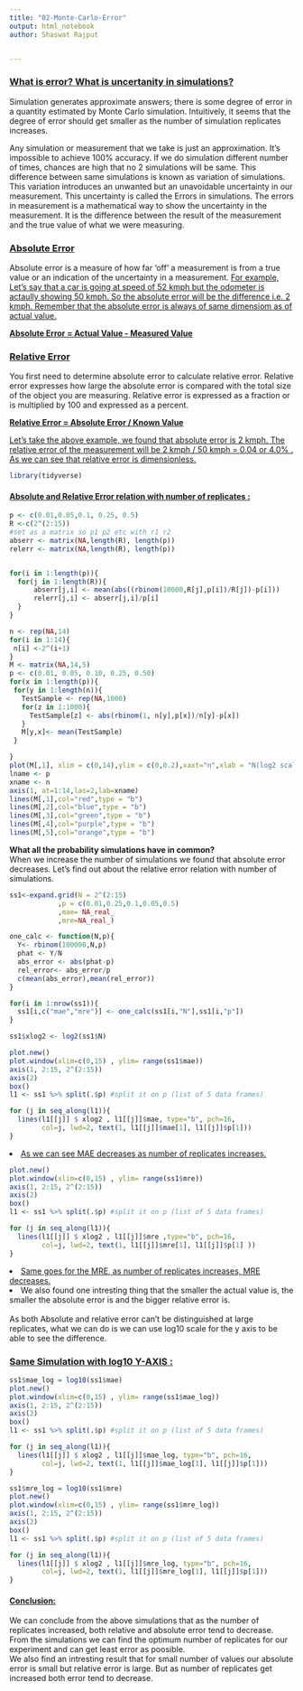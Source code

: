 ```yaml
---
title: "02-Monte-Carlo-Error"
output: html_notebook
author: Shaswat Rajput


---
```



### <b><u>What is error? What is uncertanity in simulations? </u></b>
Simulation generates approximate answers; there is some degree of error in a quantity estimated by Monte Carlo simulation. Intuitively, it seems that the degree of error should get smaller as the number of simulation replicates increases.

Any simulation or measurement that we take is just an approximation. It's impossible to achieve 100% accuracy. If we do simulation different number of times, chances are high that no 2 simulations will be same. This difference between same simulations is known as variation of simulations. This variation introduces an unwanted but an unavoidable uncertainty in our measurement. This uncertainty is called the Errors in simulations. 
The errors in measurement is a mathematical way to show the uncertainty in the measurement.  It is the difference between the result of the measurement and the true value of what we were measuring.

### <u>Absolute Error</u>

Absolute error is a measure of how far 'off' a measurement is from a true value or an indication of the uncertainty in a measurement. <u>For example, Let's say that a car is going at speed of 52 kmph but the odometer is actaully showing 50 kmph. So the absolute error will be the difference i.e. 2 kmph. Remember that the absolute error is always of same dimensiom as of actual value.</u>

<b> <u>Absolute Error = Actual Value - Measured Value </u></b>

### <u>Relative Error</u>
You first need to determine absolute error to calculate relative error. Relative error expresses how large the absolute error is compared with the total size of the object you are measuring. Relative error is expressed as a fraction or is multiplied by 100 and expressed as a percent.

<b> <u>Relative Error = Absolute Error / Known Value </u></b>

<u>Let's take the above example, we found that absolute error is 2 kmph. The relative error of the measurement will be 2 kmph / 50 kmph = 0.04 or 4.0% . As we can see that relative error is dimensionless. </u>

```r
library(tidyverse)
```

#### <u>Absolute and Relative Error relation with number of replicates : </u>

```r


p <- c(0.01,0.05,0.1, 0.25, 0.5)
R <-c(2^(2:15))
#set as a matrix so p1 p2 etc with r1 r2
abserr <- matrix(NA,length(R), length(p))
relerr <- matrix(NA,length(R), length(p))


for(i in 1:length(p)){
  for(j in 1:length(R)){
      abserr[j,i] <- mean(abs((rbinom(10000,R[j],p[i])/R[j])-p[i]))
      relerr[j,i] <- abserr[j,i]/p[i]
  }
}

n <- rep(NA,14)
for(i in 1:14){
 n[i] <-2^(i+1)
}
M <- matrix(NA,14,5)
p <- c(0.01, 0.05, 0.10, 0.25, 0.50)
for(x in 1:length(p)){
 for(y in 1:length(n)){
   TestSample <- rep(NA,1000)
   for(z in 1:1000){
     TestSample[z] <- abs(rbinom(1, n[y],p[x])/n[y]-p[x])
   }
   M[y,x]<- mean(TestSample)
 }

}
plot(M[,1], xlim = c(0,14),ylim = c(0,0.2),xaxt="n",xlab = "N(log2 scale)",ylab="Absolute Error")
lname <- p
xname <- n
axis(1, at=1:14,las=2,lab=xname)
lines(M[,1],col="red",type = "b")
lines(M[,2],col="blue",type = "b")
lines(M[,3],col="green",type = "b")
lines(M[,4],col="purple",type = "b")
lines(M[,5],col="orange",type = "b")
```


<b>What all the probability simulations have in common?</b><br>
When we increase the number of simulations we found that absolute error decreases. Let's find out about the relative error relation with number of simulations.

```r
ss1<-expand.grid(N = 2^(2:15)
            ,p = c(0.01,0.25,0.1,0.05,0.5)
            ,mae= NA_real_
            ,mre=NA_real_)

one_calc <- function(N,p){
  Y<- rbinom(100000,N,p)
  phat <- Y/N
  abs_error <- abs(phat-p)
  rel_error<- abs_error/p
  c(mean(abs_error),mean(rel_error))
}

for(i in 1:nrow(ss1)){
  ss1[i,c("mae","mre")] <- one_calc(ss1[i,"N"],ss1[i,"p"])
}

ss1$xlog2 <- log2(ss1$N)
```

```r

plot.new()
plot.window(xlim=c(0,15) , ylim= range(ss1$mae))
axis(1, 2:15, 2^(2:15))
axis(2)
box()
l1 <- ss1 %>% split(.$p) #split it on p (list of 5 data frames)

for (j in seq_along(l1)){
  lines(l1[[j]] $ xlog2 , l1[[j]]$mae, type="b", pch=16,
        col=j, lwd=2, text(1, l1[[j]]$mae[1], l1[[j]]$p[1]))
}
```

<li><u>As we can see MAE decreases as number of replicates increases.</u></li>

```r
plot.new()
plot.window(xlim=c(0,15) , ylim= range(ss1$mre))
axis(1, 2:15, 2^(2:15))
axis(2)
box()
l1 <- ss1 %>% split(.$p) #split it on p (list of 5 data frames)

for (j in seq_along(l1)){
  lines(l1[[j]] $ xlog2 , l1[[j]]$mre ,type="b", pch=16,
        col=j, lwd=2, text(1, l1[[j]]$mre[1], l1[[j]]$p[1] ))
}
```

<li> <u>Same goes for the MRE, as number of replicates increases, MRE decreases.</u> <br>
<li> We also found one intresting thing that the smaller the actual value is, the smaller the absolute error is and the bigger relative error is. </li> <br>
As both Absolute and relative error can't be distinguished at large replicates, what we can do is we can use log10 scale for the y axis to be able to see the difference.</li>

### <b><u> Same Simulation with log10 Y-AXIS : </u></b>

```r
ss1$mae_log = log10(ss1$mae)
plot.new()
plot.window(xlim=c(0,15) , ylim= range(ss1$mae_log))
axis(1, 2:15, 2^(2:15))
axis(2)
box()
l1 <- ss1 %>% split(.$p) #split it on p (list of 5 data frames)

for (j in seq_along(l1)){
  lines(l1[[j]] $ xlog2 , l1[[j]]$mae_log, type="b", pch=16,
        col=j, lwd=2, text(1, l1[[j]]$mae_log[1], l1[[j]]$p[1]))
}
```

```r
ss1$mre_log = log10(ss1$mre)
plot.new()
plot.window(xlim=c(0,15) , ylim= range(ss1$mre_log))
axis(1, 2:15, 2^(2:15))
axis(2)
box()
l1 <- ss1 %>% split(.$p) #split it on p (list of 5 data frames)

for (j in seq_along(l1)){
  lines(l1[[j]] $ xlog2 , l1[[j]]$mre_log, type="b", pch=16,
        col=j, lwd=2, text(1, l1[[j]]$mre_log[1], l1[[j]]$p[1]))
}
```

#### <b><u> Conclusion: </u></b><br>
We can conclude from the above simulations that as the number of replicates increased, both relative and absolute error tend to decrease. From the simulations we can find the optimum number of replicates for our experiment and can get least error as poosible. <br>
We also find an intresting result that for small number of values our absolute error is small but relative error is large. But as number of replicates get increased both error tend to decrease. 











